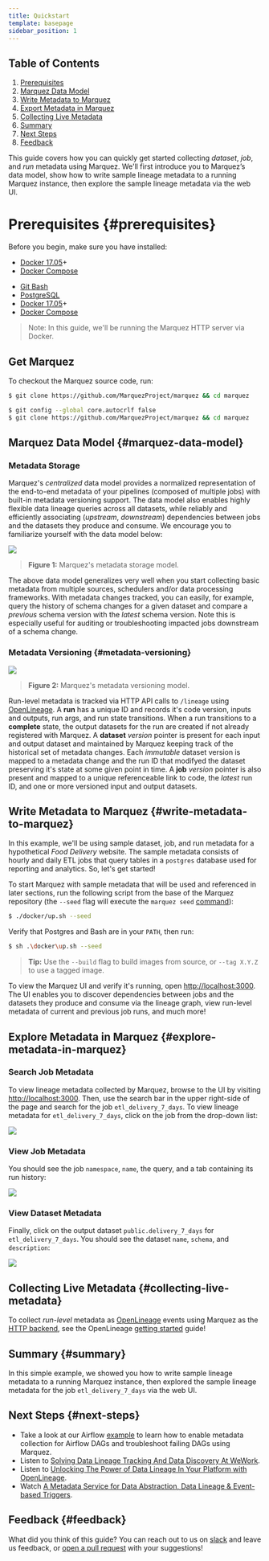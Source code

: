 ```yaml
---
title: Quickstart
template: basepage
sidebar_position: 1
---
```



## Table of Contents

1. [Prerequisites](#prerequisites)
2. [Marquez Data Model](#marquez-data-model)
3. [Write Metadata to Marquez](#write-metadata-to-marquez)
4. [Export Metadata in Marquez](#explore-metadata-in-marquez)
5. [Collecting Live Metadata](#collecting-live-metadata)
6. [Summary](#summary)
7. [Next Steps](#next-steps)
8. [Feedback](#feedback)

This guide covers how you can quickly get started collecting _dataset_, _job_, and _run_ metadata using Marquez. We'll first introduce you to Marquez’s data model, show how to write sample lineage metadata to a running Marquez instance, then explore the sample lineage metadata via the web UI.

# Prerequisites {#prerequisites}

Before you begin, make sure you have installed:

<Tabs groupId="prereqs">
<TabItem value="macos" label="MacOS/Linux">

* [Docker 17.05](https://docs.docker.com/install)+
* [Docker Compose](https://docs.docker.com/compose/install)

</TabItem>
<TabItem value="windows" label="Windows">

* [Git Bash](https://gitforwindows.org/)
* [PostgreSQL](https://www.postgresql.org/)
* [Docker 17.05](https://docs.docker.com/install)+
* [Docker Compose](https://docs.docker.com/compose/install)

</TabItem>
</Tabs>

> Note: In this guide, we'll be running the Marquez HTTP server via Docker.

## Get Marquez

To checkout the Marquez source code, run:

<Tabs groupId="get">
<TabItem value="macos" label="MacOS/Linux">

```sh
$ git clone https://github.com/MarquezProject/marquez && cd marquez
```

</TabItem>
<TabItem value="windows" label="Windows">

```sh
$ git config --global core.autocrlf false
$ git clone https://github.com/MarquezProject/marquez && cd marquez
```

</TabItem>
</Tabs>

## Marquez Data Model {#marquez-data-model}

### Metadata Storage

Marquez's _centralized_ data model provides a normalized representation of the end-to-end metadata of your pipelines (composed of multiple jobs) with built-in metadata versioning support. The data model also enables highly flexible data lineage queries across all datasets, while reliably and efficiently associating (_upstream_, _downstream_) dependencies between jobs and the datasets they produce and consume. We encourage you to familiarize yourself with the data model below:

![](metadata-model.svg)

> **Figure 1:** Marquez's metadata storage model.

The above data model generalizes very well when you start collecting basic metadata from multiple sources, schedulers and/or data processing frameworks. With metadata changes tracked, you can easily, for example, query the history of schema changes for a given dataset and compare a _previous_ schema version with the _latest_ schema version. Note this is especially useful for auditing or troubleshooting impacted jobs downstream of a schema change.

### Metadata Versioning {#metadata-versioning}

![](metadata-versioning.svg)

> **Figure 2:** Marquez's metadata versioning model.

Run-level metadata is tracked via HTTP API calls to `/lineage` using [OpenLineage](https://github.com/OpenLineage/OpenLineage). A **run** has a unique ID and records it's code version, inputs and outputs, run args, and run state transitions. When a run transitions to a **complete** state, the output datasets for the run are created if not already registered with Marquez. A **dataset** _version_ pointer is present for each input and output dataset and maintained by Marquez keeping track of the historical set of metadata changes. Each _immutable_ dataset version is mapped to a metadata change and the run ID that modifyed the dataset preserving it's state at some given point in time. A **job** _version_ pointer is also present and mapped to a unique referenceable link to code, the _latest_ run ID, and one or more versioned input and output datasets.

## Write Metadata to Marquez {#write-metadata-to-marquez}

In this example, we'll be using sample dataset, job, and run metadata for a hypothetical _Food Delivery_ website. The sample metadata consists of hourly and daily ETL jobs that query tables in a `postgres` database used for reporting and analytics. So, let's get started!

To start Marquez with sample metadata that will be used and referenced in later sections, run the following script from the base of the Marquez repository (the `--seed` flag will execute the `marquez seed` [command](https://github.com/MarquezProject/marquez/blob/main/api/src/main/java/marquez/cli/SeedCommand.java)):

<Tabs groupId="start">
<TabItem value="macos" label="MacOS/Linux">

```sh
$ ./docker/up.sh --seed
```

</TabItem>
<TabItem value="windows" label="Windows">

Verify that Postgres and Bash are in your `PATH`, then run:

```sh
$ sh .\docker\up.sh --seed
```

</TabItem>
</Tabs>

> **Tip:** Use the `--build` flag to build images from source, or `--tag X.Y.Z` to use a tagged image.

To view the Marquez UI and verify it's running, open [http://localhost:3000](http://localhost:3000). The UI enables you to discover dependencies between jobs and the datasets they produce and consume via the lineage graph, view run-level metadata of current and previous job runs, and much more!

## Explore Metadata in Marquez {#explore-metadata-in-marquez}

### Search Job Metadata

To view lineage metadata collected by Marquez, browse to the UI by visiting [http://localhost:3000](http://localhost:3000). Then, use the search bar in the upper right-side of the page and search for the job `etl_delivery_7_days`. To view lineage metadata for `etl_delivery_7_days`, click on the job from the drop-down list:

![](search-view-job.png)

### View Job Metadata

You should see the job `namespace`, `name`, the query, and a tab containing its run history: 

![](tab-view-job-metadata.png)

### View Dataset Metadata

Finally, click on the output dataset `public.delivery_7_days` for `etl_delivery_7_days`. You should see the dataset `name`, `schema`, and `description`:

![](tab-view-dataset-metadata.png)

## Collecting Live Metadata {#collecting-live-metadata}

To collect _run-level_ metadata as [OpenLineage](https://github.com/OpenLineage/OpenLineage) events using Marquez as the [HTTP backend](https://github.com/OpenLineage/OpenLineage#scope), see the OpenLineage [getting started](https://openlineage.io/getting-started) guide!

## Summary {#summary}

In this simple example, we showed you how to write sample lineage metadata to a running Marquez instance, then explored the sample lineage metadata for the job `etl_delivery_7_days` via the web UI.

## Next Steps {#next-steps}

* Take a look at our Airflow [example](https://github.com/MarquezProject/marquez/tree/main/examples/airflow) to learn how to enable metadata collection for Airflow DAGs and troubleshoot failing DAGs using Marquez.
* Listen to [Solving Data Lineage Tracking And Data Discovery At WeWork](https://www.dataengineeringpodcast.com/marquez-data-lineage-episode-111).
* Listen to [Unlocking The Power of Data Lineage In Your Platform with OpenLineage](https://www.dataengineeringpodcast.com/openlineage-data-lineage-specification-episode-187).
* Watch [A Metadata Service for Data Abstraction, Data Lineage & Event-based Triggers](https://www.youtube.com/watch?v=dRaRKob-lRQ).

## Feedback {#feedback}

What did you think of this guide? You can reach out to us on [slack](https://join.slack.com/t/marquezproject/shared_invite/zt-29w4n8y45-Re3B1KTlZU5wO6X6JRzGmA) and leave us feedback, or [open a pull request](https://github.com/MarquezProject/marquez/blob/main/CONTRIBUTING.md#submitting-a-pull-request) with your suggestions!  
